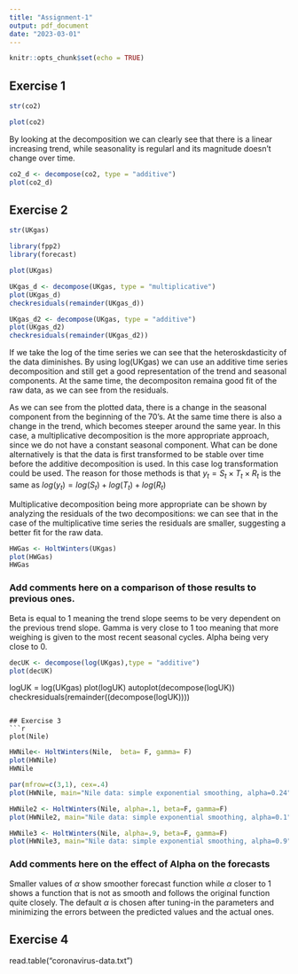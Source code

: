 ```yaml
---
title: "Assignment-1"
output: pdf_document
date: "2023-03-01"
---
```


```r
knitr::opts_chunk$set(echo = TRUE)
```

## Exercise 1


```r
str(co2)
```

```r
plot(co2)
```
By looking at the decomposition we can clearly see that there is a linear increasing trend, while seasonality is regularl and its magnitude doesn't change over time. 

```r
co2_d <- decompose(co2, type = "additive")
plot(co2_d)
```


## Exercise 2


```r
str(UKgas)
```

```r
library(fpp2)
library(forecast)

plot(UKgas)
```
```r
UKgas_d <- decompose(UKgas, type = "multiplicative")
plot(UKgas_d)
checkresiduals(remainder(UKgas_d))

UKgas_d2 <- decompose(UKgas, type = "additive")
plot(UKgas_d2)
checkresiduals(remainder(UKgas_d2))
```
If we take the log of the time series we can see that the heteroskdasticity of the data diminishes. By using log(UKgas) we can use an additive time series decomposition and still get a good representation of the trend and seasonal components. At the same time, the decompositon remaina good fit of the raw data, as we can see from the residuals.

As we can see from the plotted data, there is a change in the seasonal component from the beginning of the 70's. At the same time there is also a change in the trend, which becomes steeper around the same year. In this case, a multiplicative decomposition is the more appropriate approach, since we do not have a constant seasonal component. What can be done alternatively is that the data is first transformed to be stable over time before the additive decomposition is used. In this case log transformation could be used. The reason for those methods is that 
$y_t = S_t \times T_t \times R_t$ is the same as $log(y_t) = log(S_t) + log(T_t) + log(R_t)$

Multiplicative decomposition being more appropriate can be shown by analyzing the residuals of the two decompositions: we can see that in the case of the multiplicative time series the residuals are smaller, suggesting a better fit for the raw data.

``` r
HWGas <- HoltWinters(UKgas)
plot(HWGas)
HWGas
```

### Add comments here on a comparison of those results to previous ones.
Beta is equal to 1 meaning the trend slope seems to be very dependent on the previous trend slope. Gamma is very close to 1 too meaning that more weighing is given to the most recent seasonal cycles. Alpha being very close to 0.

``` r
decUK <- decompose(log(UKgas),type = "additive")
plot(decUK)


```
logUK = log(UKgas)
plot(logUK)
autoplot(decompose(logUK))
checkresiduals(remainder((decompose(logUK))))
```

## Exercise 3
```r
plot(Nile)
```

```r
HWNile<- HoltWinters(Nile,  beta= F, gamma= F)
plot(HWNile)
HWNile
```

```r
par(mfrow=c(3,1), cex=.4)
plot(HWNile, main="Nile data: simple exponential smoothing, alpha=0.24")

HWNile2 <- HoltWinters(Nile, alpha=.1, beta=F, gamma=F)
plot(HWNile2, main="Nile data: simple exponential smoothing, alpha=0.1")

HWNile3 <- HoltWinters(Nile, alpha=.9, beta=F, gamma=F)
plot(HWNile3, main="Nile data: simple exponential smoothing, alpha=0.9")
```
### Add comments here on the effect of Alpha on the forecasts
Smaller values of $\alpha$ show smoother forecast function while $\alpha$ closer to 1 shows a function that is not as smooth and follows the original function quite closely. The default $\alpha$ is chosen after tuning-in the parameters and minimizing the errors between the predicted values and the actual ones.

## Exercise 4
read.table("coronavirus-data.txt")



